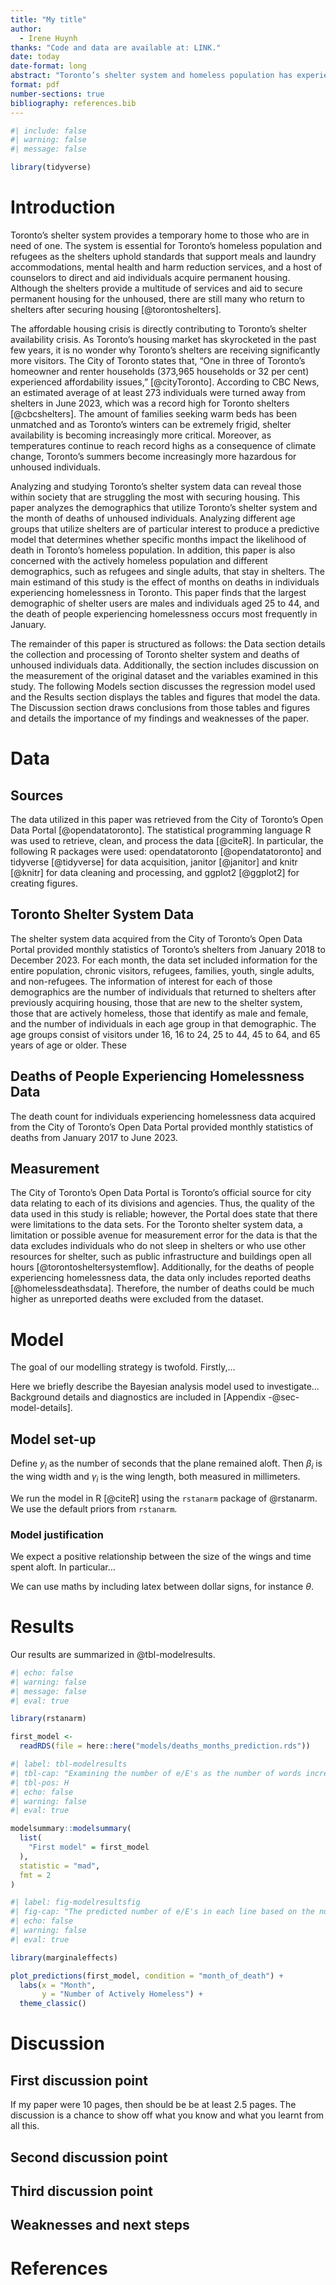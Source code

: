 ```yaml
---
title: "My title"
author: 
  - Irene Huynh
thanks: "Code and data are available at: LINK."
date: today
date-format: long
abstract: "Toronto’s shelter system and homeless population has experienced a significant increase over recent years. Using Toronto’s shelter system data and deaths of people experiencing homelessness data from the City of Toronto's Open Data Portal, this paper analyzes when deaths most frequently occur in Toronto’s homeless population and the trends of different demographics that utilized shelters from 2018 to 2023. This paper studies the month of death of unhoused individuals, the age group that visits shelters the most, the trend of the average number of individuals who are actively homeless using shelters, the average number of people who return to shelters after acquiring housing, and the gap separating the average number of male and female shelter users from 2018 to 2023. This paper finds that deaths of unhoused individuals occur most frequently in January. Additionally, males and individuals aged 25 to 44 account for a significantly larger portion of shelter users. This study may be employed to inform policy makers of the demographic most at risk of homelessness and of where to target solutions for tackling the underlying issue of homelessness in Toronto."
format: pdf
number-sections: true
bibliography: references.bib
---
```


```r
#| include: false
#| warning: false
#| message: false

library(tidyverse)
```


# Introduction

Toronto’s shelter system provides a temporary home to those who are in need of one. The system is essential for Toronto’s homeless population and refugees as the shelters uphold standards that support meals and laundry accommodations, mental health and harm reduction services, and a host of counselors to direct and aid individuals acquire permanent housing. Although the shelters provide a multitude of services and aid to secure permanent housing for the unhoused, there are still many who return to shelters after securing housing [@torontoshelters].

The affordable housing crisis is directly contributing to Toronto’s shelter availability crisis. As Toronto’s housing market has skyrocketed in the past few years, it is no wonder why Toronto’s shelters are receiving significantly more visitors. The City of Toronto states that, “One in three of Toronto’s homeowner and renter households (373,965 households or 32 per cent) experienced affordability issues,” [@cityToronto]. According to CBC News, an estimated average of at least 273 individuals were turned away from shelters in June 2023, which was a record high for Toronto shelters [@cbcshelters]. The amount of families seeking warm beds has been unmatched and as Toronto’s winters can be extremely frigid, shelter availability is becoming increasingly more critical. Moreover, as temperatures continue to reach record highs as a consequence of climate change, Toronto’s summers become increasingly more hazardous for unhoused individuals.

Analyzing and studying Toronto’s shelter system data can reveal those within society that are struggling the most with securing housing. This paper analyzes the demographics that utilize Toronto’s shelter system and the month of deaths of unhoused individuals. Analyzing different age groups that utilize shelters are of particular interest to produce a predictive model that determines whether specific months impact the likelihood of death in Toronto’s homeless population. In addition, this paper is also concerned with the actively homeless population and different demographics, such as refugees and single adults, that stay in shelters. The main estimand of this study is the effect of months on deaths in individuals experiencing homelessness in Toronto. This paper finds that the largest demographic of shelter users are males and individuals aged 25 to 44, and the death of people experiencing homelessness occurs most frequently in January.

The remainder of this paper is structured as follows: the Data section details the collection
and processing of Toronto shelter system and deaths of unhoused individuals data. Additionally, the section includes discussion on the measurement of the original dataset and the variables examined in this study. The following Models section discusses the regression model used and the Results section displays the tables and figures that model the data. The Discussion section draws conclusions from those tables and figures and details the importance of my findings and weaknesses of the paper.


# Data {#sec-data}

## Sources
The data utilized in this paper was retrieved from the City of Toronto's Open Data Portal [@opendatatoronto]. The statistical programming language R was used to retrieve, clean, and process the data [@citeR]. In particular, the following R packages were used: opendatatoronto [@opendatatoronto] and tidyverse [@tidyverse] for data acquisition, janitor [@janitor] and knitr [@knitr] for data cleaning and processing, and ggplot2 [@ggplot2] for creating figures.

## Toronto Shelter System Data
The shelter system data acquired from the City of Toronto's Open Data Portal provided monthly statistics of Toronto's shelters from January 2018 to December 2023. For each month, the data set included information for the entire population, chronic visitors, refugees, families, youth, single adults, and non-refugees. The information of interest for each of those demographics are the number of individuals that returned to shelters after previously acquiring housing, those that are new to the shelter system, those that are actively homeless, those that identify as male and female, and the number of individuals in each age group in that demographic. The age groups consist of visitors under 16, 16 to 24, 25 to 44, 45 to 64, and 65 years of age or older. These 

## Deaths of People Experiencing Homelessness Data
The death count for individuals experiencing homelessness data acquired from the City of Toronto’s Open Data Portal provided monthly statistics of deaths from January 2017 to June 2023.

## Measurement
The City of Toronto’s Open Data Portal is Toronto's official source for city data relating to each of its divisions and agencies. Thus, the quality of the data used in this study is reliable; however, the Portal does state that there were limitations to the data sets. For the Toronto shelter system data, a limitation or possible avenue for measurement error for the data is that the data excludes individuals who do not sleep in shelters or who use other resources for shelter, such as public infrastructure and buildings open all hours  [@torontosheltersystemflow]. Additionally, for the deaths of people experiencing homelessness data, the data only includes reported deaths [@homelessdeathsdata]. Therefore, the number of deaths could be much higher as unreported deaths were excluded from the dataset.



# Model

The goal of our modelling strategy is twofold. Firstly,...

Here we briefly describe the Bayesian analysis model used to investigate... Background details and diagnostics are included in [Appendix -@sec-model-details].

## Model set-up

Define $y_i$ as the number of seconds that the plane remained aloft. Then $\beta_i$ is the wing width and $\gamma_i$ is the wing length, both measured in millimeters.  

\begin{align} 
y_i|\mu_i, \sigma &\sim \mbox{Normal}(\mu_i, \sigma) \\
\mu_i &= \alpha + \beta_i + \gamma_i\\
\alpha &\sim \mbox{Normal}(0, 2.5) \\
\beta &\sim \mbox{Normal}(0, 2.5) \\
\gamma &\sim \mbox{Normal}(0, 2.5) \\
\sigma &\sim \mbox{Exponential}(1)
\end{align}

We run the model in R [@citeR] using the `rstanarm` package of @rstanarm. We use the default priors from `rstanarm`.


### Model justification

We expect a positive relationship between the size of the wings and time spent aloft. In particular...

We can use maths by including latex between dollar signs, for instance $\theta$.


# Results

Our results are summarized in @tbl-modelresults.

```r
#| echo: false
#| warning: false
#| message: false
#| eval: true

library(rstanarm)

first_model <-
  readRDS(file = here::here("models/deaths_months_prediction.rds"))
```

```r
#| label: tbl-modelresults
#| tbl-cap: "Examining the number of e/E's as the number of words increase"
#| tbl-pos: H
#| echo: false
#| warning: false
#| eval: true

modelsummary::modelsummary(
  list(
    "First model" = first_model
  ),
  statistic = "mad",
  fmt = 2
)
```

```r
#| label: fig-modelresultsfig
#| fig-cap: "The predicted number of e/E's in each line based on the number of words"
#| echo: false
#| warning: false
#| eval: true

library(marginaleffects)

plot_predictions(first_model, condition = "month_of_death") +
  labs(x = "Month",
       y = "Number of Actively Homeless") +
  theme_classic()
```


# Discussion

## First discussion point {#sec-first-point}

If my paper were 10 pages, then should be be at least 2.5 pages. The discussion is a chance to show off what you know and what you learnt from all this. 

## Second discussion point

## Third discussion point

## Weaknesses and next steps



\newpage


# References


